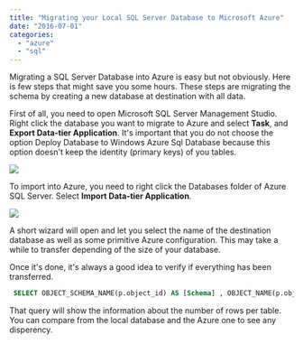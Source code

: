 ```yaml
---
title: "Migrating your Local SQL Server Database to Microsoft Azure"
date: "2016-07-01"
categories: 
  - "azure"
  - "sql"
---
```


Migrating a SQL Server Database into Azure is easy but not obviously. Here is few steps that might save you some hours. These steps are migrating the schema by creating a new database at destination with all data.

First of all, you need to open Microsoft SQL Server Management Studio. Right click the database you want to migrate to Azure and select **Task**, and **Export Data-tier Application**. It's important that you do not choose the option Deploy Database to Windows Azure Sql Database because this option doesn't keep the identity (primary keys) of you tables.

![](images/ExportDataTierApplication.png)

To import into Azure, you need to right click the Databases folder of Azure SQL Server. Select **Import Data-tier Application**. 

![](images/ImportDataTierApplication.png)

A short wizard will open and let you select the name of the destination database as well as some primitive Azure configuration. This may take a while to transfer depending of the size of your database.

Once it's done, it's always a good idea to verify if everything has been transferred.


```sql
 SELECT OBJECT_SCHEMA_NAME(p.object_id) AS [Schema] , OBJECT_NAME(p.object_id) AS [Table] , i.name AS [Index] , p.rows AS [Row Count] FROM sys.partitions p INNER JOIN sys.indexes i ON p.object_id = i.object_id AND p.index_id = i.index_id WHERE OBJECT_SCHEMA_NAME(p.object_id) != 'sys' ORDER BY [Row Count], [Schema], [Table], [Index] 
```
 That query will show the information about the number of rows per table. You can compare from the local database and the Azure one to see any disperency.
